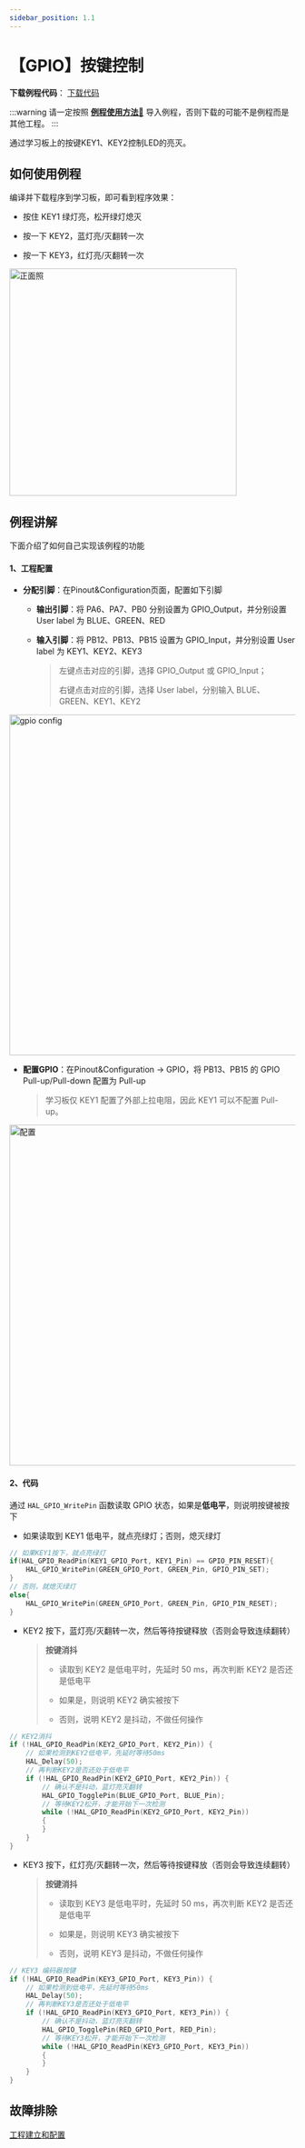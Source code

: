 ```yaml
---
sidebar_position: 1.1
---
```

# 【GPIO】按键控制

**下载例程代码**： <a href="https://pan.baud-dance.com/d/%E6%B3%A2%E7%89%B9%E5%BE%8B%E5%8A%A8STM32%E4%BE%8B%E7%A8%8B/GPIO_KEY.zip" class="source_download_button" target="_blank">下载代码</a> 

:::warning
请一定按照 <a href="/docs/stm32/example/HowToImportExample" target="_blank">**例程使用方法🔗**</a> 导入例程，否则下载的可能不是例程而是其他工程。
:::

通过学习板上的按键KEY1、KEY2控制LED的亮灭。

## 如何使用例程

编译并下载程序到学习板，即可看到程序效果：

- 按住 KEY1 绿灯亮，松开绿灯熄灭

- 按一下 KEY2，蓝灯亮/灭翻转一次

- 按一下 KEY3，红灯亮/灭翻转一次

<div style={{ display: "flex", justifyContent: "center", alignItems: "center", marginBottom: "20px"}}>
<img src={require('./img/GPIO_key/正面照.png').default} alt="正面照" width="400px" />
</div>

## 例程讲解

下面介绍了如何自己实现该例程的功能

#### 1、工程配置

- **分配引脚**：在Pinout&Configuration页面，配置如下引脚

  - **输出引脚**：将 PA6、PA7、PB0 分别设置为 GPIO_Output，并分别设置 User label 为 BLUE、GREEN、RED

  - **输入引脚**：将 PB12、PB13、PB15 设置为 GPIO_Input，并分别设置 User label 为 KEY1、KEY2、KEY3

    > 左键点击对应的引脚，选择 GPIO_Output 或 GPIO_Input；
    >
    > 右键点击对应的引脚，选择 User label，分别输入 BLUE、GREEN、KEY1、KEY2

<div style={{ display: "flex", justifyContent: "center", alignItems: "center", marginBottom: "20px"}}>
<img src={require('./img/GPIO_key/gpio config.png').default} alt="gpio config" width="600px" />
</div>

- **配置GPIO**：在Pinout&Configuration -> GPIO，将 PB13、PB15 的 GPIO Pull-up/Pull-down 配置为 Pull-up

    > 学习板仅 KEY1 配置了外部上拉电阻，因此 KEY1 可以不配置 Pull-up。

<div style={{ display: "flex", justifyContent: "center", alignItems: "center", marginBottom: "20px"}}>
<img src={require('./img/GPIO_key/配置.png').default} alt="配置" width="600px" />
</div>

#### 2、代码

通过 `HAL_GPIO_WritePin` 函数读取 GPIO 状态，如果是**低电平**，则说明按键被按下

- 如果读取到 KEY1 低电平，就点亮绿灯；否则，熄灭绿灯

```c
// 如果KEY1按下，就点亮绿灯
if(HAL_GPIO_ReadPin(KEY1_GPIO_Port, KEY1_Pin) == GPIO_PIN_RESET){
    HAL_GPIO_WritePin(GREEN_GPIO_Port, GREEN_Pin, GPIO_PIN_SET);
}
// 否则，就熄灭绿灯
else{
    HAL_GPIO_WritePin(GREEN_GPIO_Port, GREEN_Pin, GPIO_PIN_RESET);
}
```

- KEY2 按下，蓝灯亮/灭翻转一次，然后等待按键释放（否则会导致连续翻转）

    > **按键消抖**
    > - 读取到 KEY2 是低电平时，先延时 50 ms，再次判断 KEY2 是否还是低电平
    >
    > - 如果是，则说明 KEY2 确实被按下
    >
    > - 否则，说明 KEY2 是抖动，不做任何操作

```c
// KEY2消抖
if (!HAL_GPIO_ReadPin(KEY2_GPIO_Port, KEY2_Pin)) {
    // 如果检测到KEY2低电平，先延时等待50ms
    HAL_Delay(50);
    // 再判断KEY2是否还处于低电平
    if (!HAL_GPIO_ReadPin(KEY2_GPIO_Port, KEY2_Pin)) {
        // 确认不是抖动，蓝灯亮灭翻转
        HAL_GPIO_TogglePin(BLUE_GPIO_Port, BLUE_Pin);
        // 等待KEY2松开，才能开始下一次检测
        while (!HAL_GPIO_ReadPin(KEY2_GPIO_Port, KEY2_Pin)) 
        {
        }
    }
}
```

- KEY3 按下，红灯亮/灭翻转一次，然后等待按键释放（否则会导致连续翻转）

    > **按键消抖**
    > - 读取到 KEY3 是低电平时，先延时 50 ms，再次判断 KEY2 是否还是低电平
    >
    > - 如果是，则说明 KEY3 确实被按下
    >
    > - 否则，说明 KEY3 是抖动，不做任何操作
    
```c
// KEY3 编码器按键
if (!HAL_GPIO_ReadPin(KEY3_GPIO_Port, KEY3_Pin)) {
    // 如果检测到低电平，先延时等待50ms
    HAL_Delay(50);
    // 再判断KEY3是否还处于低电平
    if (!HAL_GPIO_ReadPin(KEY3_GPIO_Port, KEY3_Pin)) {
        // 确认不是抖动，蓝灯亮灭翻转
        HAL_GPIO_TogglePin(RED_GPIO_Port, RED_Pin);
        // 等待KEY3松开，才能开始下一次检测
        while (!HAL_GPIO_ReadPin(KEY3_GPIO_Port, KEY3_Pin)) 
        {
        }
    }
}
```

## 故障排除

[工程建立和配置](/docs/stm32/FAQ)